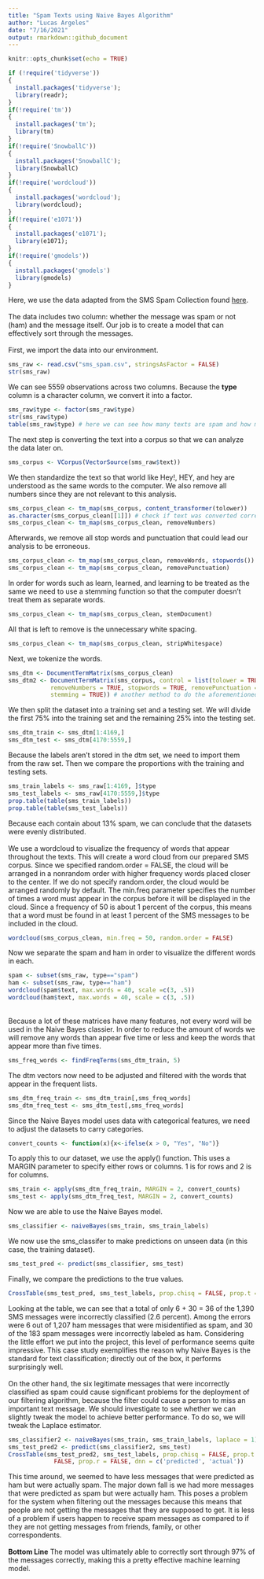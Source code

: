 ```yaml
---
title: "Spam Texts using Naive Bayes Algorithm"
author: "Lucas Argeles"
date: "7/16/2021"
output: rmarkdown::github_document
---
```


```r
knitr::opts_chunk$set(echo = TRUE)
```

```r
if (!require('tidyverse')) 
{
  install.packages('tidyverse');
  library(readr);
}
if(!require('tm'))
{
  install.packages('tm');
  library(tm)
}
if(!require('SnowballC'))
{
  install.packages('SnowballC');
  library(SnowballC)
}
if(!require('wordcloud'))
{
  install.packages('wordcloud');
  library(wordcloud);
}
if(!require('e1071'))
{
  install.packages('e1071');
  library(e1071);
}
if(!require('gmodels'))
{
  install.packages('gmodels')
  library(gmodels)
}
```

Here, we use the data adapted from the SMS Spam Collection found [here](http://www.dt.fee.unicamp.br/~tiago/smsspamcollection/).  
<br>
The data includes two column: whether the message was spam or not (ham) and
the message itself. Our job is to create a model that can effectively sort
through the messages.  
<br>
First, we import the data into our environment.  
```r
sms_raw <- read.csv("sms_spam.csv", stringsAsFactor = FALSE)
str(sms_raw)
```
We can see 5559 observations across two columns. Because the **type** column is 
a character column, we convert it into a factor.  
```r
sms_raw$type <- factor(sms_raw$type)
str(sms_raw$type)
table(sms_raw$type) # here we can see how many texts are spam and how many are ham
```

The next step is converting the text into a corpus so that we can analyze the
data later on.  
```r
sms_corpus <- VCorpus(VectorSource(sms_raw$text))
```

We then standardize the text so that world like Hey!, HEY, and hey are 
understood as the same words to the computer. We also remove all numbers since
they are not relevant to this analysis.  
```r
sms_corpus_clean <- tm_map(sms_corpus, content_transformer(tolower))
as.character(sms_corpus_clean[[1]]) # check if text was converted correctly
sms_corpus_clean <- tm_map(sms_corpus_clean, removeNumbers)
```

Afterwards, we remove all stop words and punctuation that could lead our analysis
to be erroneous.  
```r
sms_corpus_clean <- tm_map(sms_corpus_clean, removeWords, stopwords())
sms_corpus_clean <- tm_map(sms_corpus_clean, removePunctuation)
```

In order for words such as learn, learned, and learning to be treated as the same
we need to use a stemming function so that the computer doesn't treat them as 
separate words.  
```r
sms_corpus_clean <- tm_map(sms_corpus_clean, stemDocument)
```

All that is left to remove is the unnecessary white spacing.  
```r
sms_corpus_clean <- tm_map(sms_corpus_clean, stripWhitespace)
```

Next, we tokenize the words.  
```r
sms_dtm <- DocumentTermMatrix(sms_corpus_clean)
sms_dtm2 <- DocumentTermMatrix(sms_corpus, control = list(tolower = TRUE,
            removeNumbers = TRUE, stopwords = TRUE, removePunctuation = TRUE,
            stemming = TRUE)) # another method to do the aforementioned steps
```

We then split the dataset into a training set and a testing set. We will divide 
the first 75% into the training set and the remaining 25% into the testing set.  
```r
sms_dtm_train <- sms_dtm[1:4169,]
sms_dtm_test <- sms_dtm[4170:5559,]
```

Because the labels aren't stored in the dtm set, we need to import them from the
raw set. Then we compare the proportions with the training and testing sets.  
```r
sms_train_labels <- sms_raw[1:4169, ]$type
sms_test_labels <- sms_raw[4170:5559,]$type
prop.table(table(sms_train_labels))
prop.table(table(sms_test_labels))
```
Because each contain about 13% spam, we can conclude that the datasets were
evenly distributed.  
<br>
We use a wordcloud to visualize the frequency of words that appear throughout
the texts. This will create a word cloud from our prepared SMS corpus. Since we 
specified random.order = FALSE, the cloud will be arranged in a nonrandom order
with higher frequency words placed closer to the center. If we do not specify
random.order, the cloud would be arranged randomly by default. The min.freq
parameter specifies the number of times a word must appear in the corpus before
it will be displayed in the cloud. Since a frequency of 50 is about 1 percent of
the corpus, this means that a word must be found in at least 1 percent of the
SMS messages to be included in the cloud.  
```r
wordcloud(sms_corpus_clean, min.freq = 50, random.order = FALSE)
```
Now we separate the spam and ham in order to visualize the different words in
each.  
```r
spam <- subset(sms_raw, type=="spam")
ham <- subset(sms_raw, type=="ham")
wordcloud(spam$text, max.words = 40, scale =c(3, .5))
wordcloud(ham$text, max.words = 40, scale = c(3, .5))
```
<br>
Because a lot of these matrices have many features, not every word will be used
in the Naive Bayes classier. In order to reduce the amount of words we will 
remove any words than appear five time or less and keep the words that appear
more than five times.  
```r
sms_freq_words <- findFreqTerms(sms_dtm_train, 5)
```

The dtm vectors now need to be adjusted and filtered with the words that appear
in the frequent lists.  
```r
sms_dtm_freq_train <- sms_dtm_train[,sms_freq_words]
sms_dtm_freq_test <- sms_dtm_test[,sms_freq_words]
```

Since the Naive Bayes model uses data with categorical features, we need to 
adjust the datasets to carry categories.  
```r
convert_counts <- function(x){x<-ifelse(x > 0, "Yes", "No")}
```

To apply this to our dataset, we use the apply() function. This uses a MARGIN
parameter to specify either rows or columns. 1 is for rows and 2 is for columns.  
```r
sms_train <- apply(sms_dtm_freq_train, MARGIN = 2, convert_counts)
sms_test <- apply(sms_dtm_freq_test, MARGIN = 2, convert_counts)
```

Now we are able to use the Naive Bayes model.  
```r
sms_classifier <- naiveBayes(sms_train, sms_train_labels)
```

We now use the sms_classifer to make predictions on unseen data (in this case, 
the training dataset).  
```r
sms_test_pred <- predict(sms_classifier, sms_test)
```

Finally, we compare the predictions to the true values.
```r
CrossTable(sms_test_pred, sms_test_labels, prop.chisq = FALSE, prop.t = FALSE, dnn = c('predicted','actual'))
```

Looking at the table, we can see that a total of only 6 + 30 = 36 of the 1,390
SMS messages were incorrectly classified (2.6 percent). Among the errors were
6 out of 1,207 ham messages that were misidentified as spam, and 30 of the 183
spam messages were incorrectly labeled as ham. Considering the little effort we
put into the project, this level of performance seems quite impressive. This
case study exemplifies the reason why Naive Bayes is the standard for text
classification; directly out of the box, it performs surprisingly well.  
<br>
On the other hand, the six legitimate messages that were incorrectly classified
as spam could cause significant problems for the deployment of our filtering
algorithm, because the filter could cause a person to miss an important text
message. We should investigate to see whether we can slightly tweak the model
to achieve better performance. To do so, we will tweak the Laplace estimator.  
```r
sms_classifier2 <- naiveBayes(sms_train, sms_train_labels, laplace = 1)
sms_test_pred2 <- predict(sms_classifier2, sms_test)
CrossTable(sms_test_pred2, sms_test_labels, prop.chisq = FALSE, prop.t = 
             FALSE, prop.r = FALSE, dnn = c('predicted', 'actual'))
```
This time around, we seemed to have less messages that were predicted as ham but
were actually spam. The major down fall is we had more messages that were
predicted as spam but were actually ham. This poses a problem for the system when
filtering out the messages because this means that people are not getting the
messages that they are supposed to get. It is less of a problem if users happen
to receive spam messages as compared to if they are not getting messages from
friends, family, or other correspondents.  
<br>
**Bottom Line**
The model was ultimately able to correctly sort through 97% of the messages
correctly, making this a pretty effective machine learning model.  